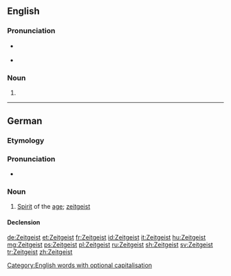 {{also|zeitgeist}}
==English==
{{wikipedia}}

===Pronunciation===
* {{a|UK}} {{IPA|/ˈzaɪt.ɡaɪst/}}
* {{audio|en-uk-zeitgeist.ogg|Audio (UK)|lang=en}}

===Noun===
{{en-noun|s|Zeitgeister}}

# {{alternative capitalization of|zeitgeist}}

[[Category:English words with optional capitalisation]]

----

==German==
{{wikipedia|lang=de}}
===Etymology===
{{compound|Zeit|t1=time|Geist|t2=spirit|lang=de}}

===Pronunciation===
* {{IPA|/ˈtsai̯tɡai̯st/|lang=de}}

===Noun===
{{de-noun|m|Zeitgeistes|gen2=Zeitgeists|-}}

# [[spirit|Spirit]] of the [[age]]; [[zeitgeist]]

====Declension====
{{de-decl-noun-m-es-unc}}

[[de:Zeitgeist]]
[[et:Zeitgeist]]
[[fr:Zeitgeist]]
[[id:Zeitgeist]]
[[it:Zeitgeist]]
[[hu:Zeitgeist]]
[[mg:Zeitgeist]]
[[ps:Zeitgeist]]
[[pl:Zeitgeist]]
[[ru:Zeitgeist]]
[[sh:Zeitgeist]]
[[sv:Zeitgeist]]
[[tr:Zeitgeist]]
[[zh:Zeitgeist]]